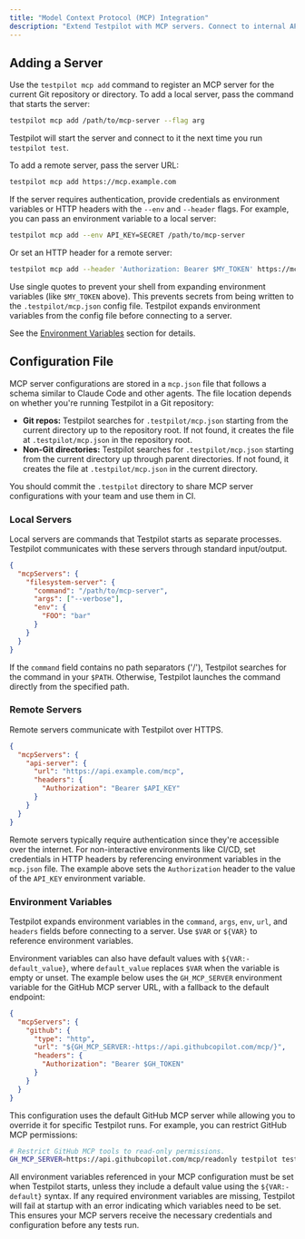 ```yaml
---
title: "Model Context Protocol (MCP) Integration"
description: "Extend Testpilot with MCP servers. Connect to internal APIs, custom scripts, and specialized tools to enhance testing capabilities."
---
```


## Adding a Server[​](#adding-a-server "Direct link to Adding a Server")

Use the `testpilot mcp add` command to register an MCP server for the current Git repository or
directory. To add a local server, pass the command that starts the server:

```bash
testpilot mcp add /path/to/mcp-server --flag arg
```

Testpilot will start the server and connect to it the next time you run `testpilot test`.

To add a remote server, pass the server URL:

```bash
testpilot mcp add https://mcp.example.com
```

If the server requires authentication, provide credentials as environment variables or HTTP headers
with the `--env` and `--header` flags. For example, you can pass an environment variable to a local
server:

```bash
testpilot mcp add --env API_KEY=SECRET /path/to/mcp-server
```

Or set an HTTP header for a remote server:

```bash
testpilot mcp add --header 'Authorization: Bearer $MY_TOKEN' https://mcp.example.com
```

Use single quotes to prevent your shell from expanding environment variables (like `$MY_TOKEN`
above). This prevents secrets from being written to the `.testpilot/mcp.json` config file. Testpilot
expands environment variables from the config file before connecting to a server.

See the [Environment Variables](#environment-variables) section for details.

## Configuration File[​](#configuration-file "Direct link to Configuration File")

MCP server configurations are stored in a `mcp.json` file that follows a schema similar to Claude
Code and other agents. The file location depends on whether you're running Testpilot in a Git
repository:

- **Git repos:** Testpilot searches for `.testpilot/mcp.json` starting from the current directory up
  to the repository root. If not found, it creates the file at `.testpilot/mcp.json` in the
  repository root.
- **Non-Git directories:** Testpilot searches for `.testpilot/mcp.json` starting from the current
  directory up through parent directories. If not found, it creates the file at
  `.testpilot/mcp.json` in the current directory.

You should commit the `.testpilot` directory to share MCP server configurations with your team and
use them in CI.

### Local Servers[​](#local-servers "Direct link to Local Servers")

Local servers are commands that Testpilot starts as separate processes. Testpilot communicates with
these servers through standard input/output.

```json
{
  "mcpServers": {
    "filesystem-server": {
      "command": "/path/to/mcp-server",
      "args": ["--verbose"],
      "env": {
        "FOO": "bar"
      }
    }
  }
}
```

If the `command` field contains no path separators ('/'), Testpilot searches for the command in your
`$PATH`. Otherwise, Testpilot launches the command directly from the specified path.

### Remote Servers[​](#remote-servers "Direct link to Remote Servers")

Remote servers communicate with Testpilot over HTTPS.

```json
{
  "mcpServers": {
    "api-server": {
      "url": "https://api.example.com/mcp",
      "headers": {
        "Authorization": "Bearer $API_KEY"
      }
    }
  }
}
```

Remote servers typically require authentication since they're accessible over the internet. For
non-interactive environments like CI/CD, set credentials in HTTP headers by referencing environment
variables in the `mcp.json` file. The example above sets the `Authorization` header to the value of
the `API_KEY` environment variable.

### Environment Variables[​](#environment-variables "Direct link to Environment Variables")

Testpilot expands environment variables in the `command`, `args`, `env`, `url`, and `headers` fields
before connecting to a server. Use `$VAR` or `${VAR}` to reference environment variables.

Environment variables can also have default values with `${VAR:-default_value}`, where
`default_value` replaces `$VAR` when the variable is empty or unset. The example below uses the
`GH_MCP_SERVER` environment variable for the GitHub MCP server URL, with a fallback to the default
endpoint:

```json
{
  "mcpServers": {
    "github": {
      "type": "http",
      "url": "${GH_MCP_SERVER:-https://api.githubcopilot.com/mcp/}",
      "headers": {
        "Authorization": "Bearer $GH_TOKEN"
      }
    }
  }
}
```

This configuration uses the default GitHub MCP server while allowing you to override it for specific
Testpilot runs. For example, you can restrict GitHub MCP permissions:

```bash
# Restrict GitHub MCP tools to read-only permissions.
GH_MCP_SERVER=https://api.githubcopilot.com/mcp/readonly testpilot test
```

All environment variables referenced in your MCP configuration must be set when Testpilot starts,
unless they include a default value using the `${VAR:-default}` syntax. If any required environment
variables are missing, Testpilot will fail at startup with an error indicating which variables need
to be set. This ensures your MCP servers receive the necessary credentials and configuration before
any tests run.
